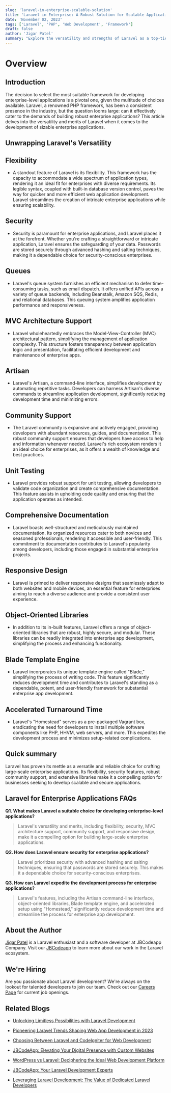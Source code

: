 ```yaml
---
slug: 'laravel-in-enterprise-scalable-solution'
title: 'Laravel in Enterprise: A Robust Solution for Scalable Applications'
date: 'November 02, 2023'
tags: ['Laravel', 'PHP', 'Web Development', 'Framework']
draft: false
author: 'Jigar Patel'
summary: "Explore the versatility and strengths of Laravel as a top-tier PHP framework for developing large-scale enterprise applications. Discover how Laravel's flexibility, security, community support, and extensive features make it a compelling choice for businesses seeking to build scalable and secure solutions."
---
```


# Overview

<TOCInline
  toc={props.toc}
  exclude="Overview"
  toHeading={2}
  defaultimage="laravel-in-enterprise-scalable-solution"
/>

## Introduction

The decision to select the most suitable framework for developing enterprise-level applications is a pivotal one, given the multitude of choices available. Laravel, a renowned PHP framework, has been a consistent presence in the industry, but the question looms large: can it effectively cater to the demands of building robust enterprise applications? This article delves into the versatility and merits of Laravel when it comes to the development of sizable enterprise applications.

## Unwrapping Laravel's Versatility

## **Flexibility**

- A standout feature of Laravel is its flexibility. This framework has the capacity to accommodate a wide spectrum of application types, rendering it an ideal fit for enterprises with diverse requirements. Its legible syntax, coupled with built-in database version control, paves the way for quicker and more efficient web application development. Laravel streamlines the creation of intricate enterprise applications while ensuring scalability.

## **Security**

- Security is paramount for enterprise applications, and Laravel places it at the forefront. Whether you're crafting a straightforward or intricate application, Laravel ensures the safeguarding of your data. Passwords are stored securely through advanced hashing and salting techniques, making it a dependable choice for security-conscious enterprises.

## **Queues**

- Laravel's queue system furnishes an efficient mechanism to defer time-consuming tasks, such as email dispatch. It offers unified APIs across a variety of queue backends, including Beanstalk, Amazon SQS, Redis, and relational databases. This queuing system amplifies application performance and responsiveness.

## **MVC Architecture Support**

- Laravel wholeheartedly embraces the Model-View-Controller (MVC) architectural pattern, simplifying the management of application complexity. This structure fosters transparency between application logic and presentation, facilitating efficient development and maintenance of enterprise apps.

## **Artisan**

- Laravel's Artisan, a command-line interface, simplifies development by automating repetitive tasks. Developers can harness Artisan's diverse commands to streamline application development, significantly reducing development time and minimizing errors.

## **Community Support**

- The Laravel community is expansive and actively engaged, providing developers with abundant resources, guides, and documentation. This robust community support ensures that developers have access to help and information whenever needed. Laravel's rich ecosystem renders it an ideal choice for enterprises, as it offers a wealth of knowledge and best practices.

## **Unit Testing**

- Laravel provides robust support for unit testing, allowing developers to validate code organization and create comprehensive documentation. This feature assists in upholding code quality and ensuring that the application operates as intended.

## **Comprehensive Documentation**

- Laravel boasts well-structured and meticulously maintained documentation. Its organized resources cater to both novices and seasoned professionals, rendering it accessible and user-friendly. This commitment to documentation contributes to Laravel's popularity among developers, including those engaged in substantial enterprise projects.

## **Responsive Design**

- Laravel is primed to deliver responsive designs that seamlessly adapt to both websites and mobile devices, an essential feature for enterprises aiming to reach a diverse audience and provide a consistent user experience.

## **Object-Oriented Libraries**

- In addition to its in-built features, Laravel offers a range of object-oriented libraries that are robust, highly secure, and modular. These libraries can be readily integrated into enterprise app development, simplifying the process and enhancing functionality.

## **Blade Template Engine**

- Laravel incorporates its unique template engine called "Blade," simplifying the process of writing code. This feature significantly reduces development time and contributes to Laravel's standing as a dependable, potent, and user-friendly framework for substantial enterprise app development.

## **Accelerated Turnaround Time**

- Laravel's "Homestead" serves as a pre-packaged Vagrant box, eradicating the need for developers to install multiple software components like PHP, HHVM, web servers, and more. This expedites the development process and minimizes setup-related complications.

## Quick summary

Laravel has proven its mettle as a versatile and reliable choice for crafting large-scale enterprise applications. Its flexibility, security features, robust community support, and extensive libraries make it a compelling option for businesses seeking to develop scalable and secure applications.

## Laravel for Enterprise Applications FAQs

**Q1. What makes Laravel a suitable choice for developing enterprise-level applications?**

> Laravel's versatility and merits, including flexibility, security, MVC architecture support, community support, and responsive design, make it a compelling option for building large-scale enterprise applications.

**Q2. How does Laravel ensure security for enterprise applications?**

> Laravel prioritizes security with advanced hashing and salting techniques, ensuring that passwords are stored securely. This makes it a dependable choice for security-conscious enterprises.

**Q3. How can Laravel expedite the development process for enterprise applications?**

> Laravel's features, including the Artisan command-line interface, object-oriented libraries, Blade template engine, and accelerated setup using "Homestead," significantly reduce development time and streamline the process for enterprise app development.

## About the Author

[Jigar Patel](https://expertlaravel.com) is a Laravel enthusiast and a software developer at JBCodeapp Company. Visit our [JBCodeapp](https://jbcodeapp.com) to learn more about our work in the Laravel ecosystem.

## We're Hiring

Are you passionate about Laravel development? We're always on the lookout for talented developers to join our team. Check out our [Careers Page](https://jbcodeapp.com/career) for current job openings.

## Related Blogs

- [Unlocking Limitless Possibilities with Laravel Development](limitless-possibilities-laravel)

- [Pioneering Laravel Trends Shaping Web App Development in 2023](laravel-trends-2023)

- [Choosing Between Laravel and CodeIgniter for Web Development](laravel-vs-codeigniter-web-development)

- [JBCodeApp: Elevating Your Digital Presence with Custom Websites](jbcodeapp-crafting-unique-websites-for-your-digital-brand)

- [WordPress vs Laravel: Deciphering the Ideal Web Development Platform](web-development-platform-wordpress-vs-laravel)

- [JBCodeApp: Your Laravel Development Experts](jbcodeapp-laravel-development-experts)

- [Leveraging Laravel Development: The Value of Dedicated Laravel Developers](leveraging-laravel-development-dedicated-laravel-developers)
